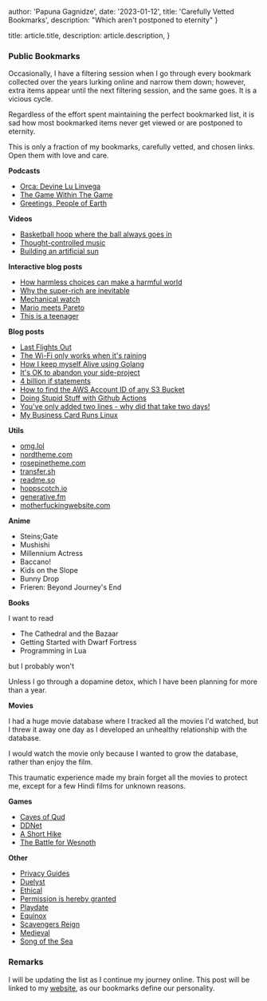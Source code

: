 
  author: 'Papuna Gagnidze',
  date: '2023-01-12',
  title: 'Carefully Vetted Bookmarks',
  description: "Which aren't postponed to eternity"
}

  title: article.title,
  description: article.description,
}


### Public Bookmarks

Occasionally, I have a filtering session when I go through every bookmark collected over the years lurking online and narrow them down; however, extra items appear until the next filtering session, and the same goes. It is a vicious cycle.

Regardless of the effort spent maintaining the perfect bookmarked list, it is sad how most bookmarked items never get viewed or are postponed to eternity.

This is only a fraction of my bookmarks, carefully vetted, and chosen links. Open them with love and care.

**Podcasts**

* [Orca: Devine Lu Linvega](https://futureofcoding.org/episodes/045)
* [The Game Within The Game](https://33voices.com/interviews/the-game-within-the-game/)
* [Greetings, People of Earth](https://www.thisamericanlife.org/803/greetings-people-of-earth)

**Videos**

* [Basketball hoop where the ball always goes in](https://youtu.be/vtN4tkvcBMA)
* [Thought-controlled music](https://youtu.be/qSKBtEBRWi4)
* [Building an artificial sun](https://youtu.be/6bqBsHSwPgw)

**Interactive blog posts**

* [How harmless choices can make a harmful world](https://ncase.me/polygons/)
* [Why the super-rich are inevitable](https://pudding.cool/2022/12/yard-sale/)
* [Mechanical watch](https://ciechanow.ski/mechanical-watch/)
* [Mario meets Pareto](https://www.mayerowitz.io/blog/mario-meets-pareto)
* [This is a teenager](https://pudding.cool/2024/03/teenagers/)

**Blog posts**

* [Last Flights Out](https://brr.fyi/posts/last-flight-out)
* [The Wi-Fi only works when it's raining](https://predr.ag/blog/wifi-only-works-when-its-raining/)
* [How I keep myself Alive using Golang](https://www.bytesizego.com/blog/keeping-alive-with-go)
* [It's OK to abandon your side-project](https://robbowen.digital/wrote-about/abandoned-side-projects/)
* [4 billion if statements](https://andreasjhkarlsson.github.io//jekyll/update/2023/12/27/4-billion-if-statements.html)
* [How to find the AWS Account ID of any S3 Bucket](https://tracebit.com/blog/2024/02/finding-aws-account-id-of-any-s3-bucket/)
* [Doing Stupid Stuff with Github Actions](https://devopsdirective.com/posts/2020/07/stupid-github-actions/)
* [You've only added two lines - why did that take two days!](https://www.mrlacey.com/2020/07/youve-only-added-two-lines-why-did-that.html)
* [My Business Card Runs Linux](https://www.thirtythreeforty.net/posts/2019/12/my-business-card-runs-linux/)

**Utils**

* [omg.lol](https://home.omg.lol/)
* [nordtheme.com](https://www.nordtheme.com/)
* [rosepinetheme.com](https://rosepinetheme.com/)
* [transfer.sh](https://transfer.sh/)
* [readme.so](https://readme.so/)
* [hoppscotch.io](https://hoppscotch.io/)
* [generative.fm](https://generative.fm/)
* [motherfuckingwebsite.com](https://motherfuckingwebsite.com)

**Anime**

* Steins;Gate
* Mushishi
* Millennium Actress
* Baccano!
* Kids on the Slope
* Bunny Drop
* Frieren: Beyond Journey's End

**Books**

I want to read

* The Cathedral and the Bazaar
* Getting Started with Dwarf Fortress
* Programming in Lua

but I probably won't

Unless I go through a dopamine detox, which I have been planning for more than a year.

**Movies**

I had a huge movie database where I tracked all the movies I'd watched, but I threw it away one day as I developed an unhealthy relationship with the database.

I would watch the movie only because I wanted to grow the database, rather than enjoy the film.

This traumatic experience made my brain forget all the movies to protect me, except for a few Hindi films for unknown reasons.

**Games**

* [Caves of Qud](https://www.cavesofqud.com/)
* [DDNet](https://ddnet.org/)
* [A Short Hike](https://ashorthike.com/)
* [The Battle for Wesnoth](https://www.wesnoth.org/)

**Other**

* [Privacy Guides](https://www.privacyguides.org/)
* [Duelyst](https://github.com/open-duelyst/duelyst)
* [Ethical](https://ethical.net/)
* [Permission is hereby granted](https://suno.com/song/da6d4a83-1001-4694-8c28-648a6e8bad0a)
* [Playdate](https://play.date/)
* [Equinox](https://equinox.space/)
* [Scavengers Reign](https://www.reddit.com/r/ScavengersReign/)
* [Medieval](https://teenage.engineering/products/ep-1320/)
* [Song of the Sea](https://en.wikipedia.org/wiki/Song_of_the_Sea_(2014_film))

### Remarks

I will be updating the list as I continue my journey online. This post will be linked to my [website](https://papu.omg.lol/), as our bookmarks define our personality.